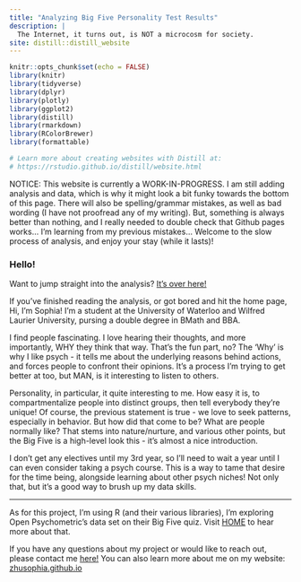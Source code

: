 ---
title: "Analyzing Big Five Personality Test Results"
description: |
  The Internet, it turns out, is NOT a microcosm for society. 
site: distill::distill_website
---
<!-- rmarkdown::render('C:/Users/sophi/OneDrive/Documents/Personal/bigfive/docs/index.Rmd', output_file = 'C:/Users/sophi/OneDrive/Documents/Personal/bigfive/docs/index.html') -->

```{r setup, include=FALSE}
knitr::opts_chunk$set(echo = FALSE)
library(knitr)
library(tidyverse)
library(dplyr)
library(plotly)
library(ggplot2)
library(distill)
library(rmarkdown)
library(RColorBrewer)
library(formattable)

# Learn more about creating websites with Distill at:
# https://rstudio.github.io/distill/website.html

```

NOTICE: This website is currently a WORK-IN-PROGRESS. I am still adding analysis and data, which is why it might look a bit funky towards the bottom of this page. There will also be spelling/grammar mistakes, as well as bad wording (I have not proofread any of my writing). But, something is always better than nothing, and I really needed to double check that Github pages works... I'm learning from my previous mistakes... Welcome to the slow process of analysis, and enjoy your stay (while it lasts)!


### Hello!
<!-- rmarkdown::render('C:/Users/sophi/OneDrive/Documents/Personal/bigfive/docs/index.Rmd', output_file = 'C:/Users/sophi/OneDrive/Documents/Personal/bigfive/docs/index.html') -->
Want to jump straight into the analysis? [It's over here!](intro.html)

If you've finished reading the analysis, or got bored and hit the home page, Hi, I'm Sophia! I'm a student at the University of Waterloo and Wilfred Laurier University, pursing a double degree in BMath and BBA. 

I find people fascinating. I love hearing their thoughts, and more importantly, WHY they think that way. That's the fun part, no? The 'Why' is why I like psych - it tells me about the underlying reasons behind actions, and forces people to confront their opinions. It's a process I'm trying to get better at too, but MAN, is it interesting to listen to others.

Personality, in particular, it quite interesting to me. How easy it is, to compartmentalize people into distinct groups, then tell everybody they're unique! Of course, the previous statement is true - we love to seek patterns, especially in behavior. But how did that come to be? What are people normally like? That stems into nature/nurture, and various other points, but the Big Five is a high-level look this - it's almost a nice introduction.

I don't get any electives until my 3rd year, so I'll need to wait a year until I can even consider taking a psych course. This is a way to tame that desire for the time being, alongside learning about other psych niches! Not only that, but it's a good way to brush up my data skills. 

<hr>

As for this project, I'm using R (and their various libraries), I'm exploring Open Psychometric's data set on their Big Five quiz. Visit [HOME](index.html) to hear more about that. 

If you have any questions about my project or would like to reach out, please contact me [here!](mailto:iceyes123@gmail.com) You can also learn more about me on my website: <a href="https://zhusophia.github.io/" target="_blank"> zhusophia.github.io </a>


